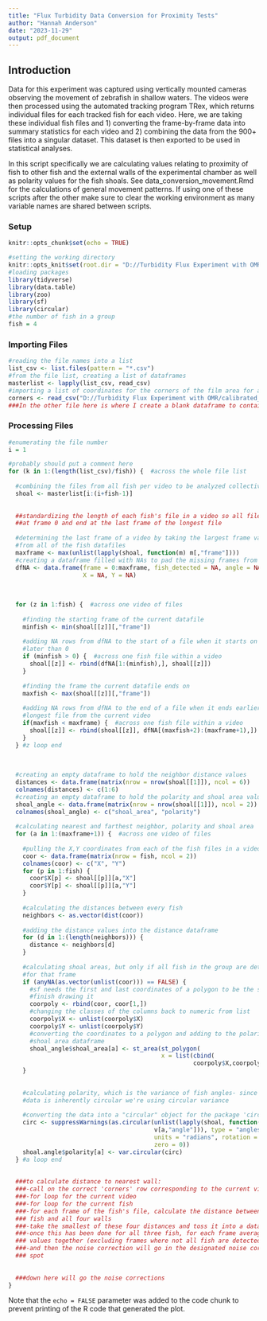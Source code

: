```yaml
---
title: "Flux Turbidity Data Conversion for Proximity Tests"
author: "Hannah Anderson"
date: "2023-11-29"
output: pdf_document
---
```


## Introduction

Data for this experiment was captured using vertically mounted cameras observing
the movement of zebrafish in shallow waters. The videos were then processed
using the automated tracking program TRex, which returns individual files for
each tracked fish for each video. Here, we are taking these individual fish
files and 1) converting the frame-by-frame data into summary statistics for each
video and 2) combining the data from the 900+ files into a singular dataset.
This dataset is then exported to be used in statistical analyses.

In this script specifically we are calculating values relating to proximity of
fish to other fish and the external walls of the experimental chamber as well as
polarity values for the fish shoals. See data_conversion_movement.Rmd for the
calculations of general movement patterns. If using one of these scripts after
the other make sure to clear the working environment as many variable names are
shared between scripts.


### Setup

```r
knitr::opts_chunk$set(echo = TRUE)

#setting the working directory
knitr::opts_knit$set(root.dir = "D://Turbidity Flux Experiment with OMR/calibrated_CSVs")
#loading packages
library(tidyverse)
library(data.table)
library(zoo)
library(sf)
library(circular)
#the number of fish in a group
fish = 4
```


### Importing Files

```r
#reading the file names into a list
list_csv <- list.files(pattern = "*.csv")
#from the file list, creating a list of dataframes
masterlist <- lapply(list_csv, read_csv)
#importing a list of coordinates for the corners of the film area for all videos
corners <- read_csv("D://Turbidity Flux Experiment with OMR/calibrated_corner_coordinates.csv")
###In the other file here is where I create a blank dataframe to contain the final data
```


### Processing Files

```r
#enumerating the file number
i = 1

#probably should put a comment here
for (k in 1:(length(list_csv)/fish)) {  #across the whole file list
  
  #combining the files from all fish per video to be analyzed collectively
  shoal <- masterlist[i:(i+fish-1)]
  
  
  ##standardizing the length of each fish's file in a video so all files start
  ##at frame 0 and end at the last frame of the longest file
  
  #determining the last frame of a video by taking the largest frame value
  #from all of the fish datafiles
  maxframe <- max(unlist(lapply(shoal, function(m) m[,"frame"])))
  #creating a dataframe filled with NAs to pad the missing frames from each file
  dfNA <- data.frame(frame = 0:maxframe, fish_detected = NA, angle = NA,
                     X = NA, Y = NA)
  
  
  
  for (z in 1:fish) {  #across one video of files
    
    #finding the starting frame of the current datafile
    minfish <- min(shoal[[z]][,"frame"])
    
    #adding NA rows from dfNA to the start of a file when it starts on a frame
    #later than 0
    if (minfish > 0) {  #across one fish file within a video
      shoal[[z]] <- rbind(dfNA[1:(minfish),], shoal[[z]])
    }
    
    #finding the frame the current datafile ends on
    maxfish <- max(shoal[[z]][,"frame"])
    
    #adding NA rows from dfNA to the end of a file when it ends earlier than the
    #longest file from the current video
    if(maxfish < maxframe) {  #across one fish file within a video
      shoal[[z]] <- rbind(shoal[[z]], dfNA[(maxfish+2):(maxframe+1),])
    }
  } #z loop end
  
  
  
  #creating an empty dataframe to hold the neighbor distance values
  distances <- data.frame(matrix(nrow = nrow(shoal[[1]]), ncol = 6))
  colnames(distances) <- c(1:6)
  #creating an empty dataframe to hold the polarity and shoal area values
  shoal_angle <- data.frame(matrix(nrow = nrow(shoal[[1]]), ncol = 2))
  colnames(shoal_angle) <- c("shoal_area", "polarity")
  
  #calculating nearest and farthest neighbor, polarity and shoal area
  for (a in 1:(maxframe+1)) {  #across one video of files
    
    #pulling the X,Y coordinates from each of the fish files in a video
    coor <- data.frame(matrix(nrow = fish, ncol = 2))
    colnames(coor) <- c("X", "Y")
    for (p in 1:fish) {
      coor$X[p] <- shoal[[p]][a,"X"]
      coor$Y[p] <- shoal[[p]][a,"Y"]
    }
    
    #calculating the distances between every fish
    neighbors <- as.vector(dist(coor))
    
    #adding the distance values into the distance dataframe
    for (d in 1:(length(neighbors))) {
      distance <- neighbors[d]
    }
    
    #calculating shoal areas, but only if all fish in the group are detected
    #for that frame
    if (anyNA(as.vector(unlist(coor))) == FALSE) {
      #sf needs the first and last coordinates of a polygon to be the same to
      #finish drawing it
      coorpoly <- rbind(coor, coor[1,])
      #changing the classes of the columns back to numeric from list
      coorpoly$X <- unlist(coorpoly$X)
      coorpoly$Y <- unlist(coorpoly$Y)
      #converting the coordinates to a polygon and adding to the polarity and
      #shoal area dataframe
      shoal_angle$shoal_area[a] <- st_area(st_polygon(
                                           x = list(cbind(
                                                    coorpoly$X,coorpoly$Y))))
    }
    
    
    #calculating polarity, which is the variance of fish angles- since this
    #data is inherently circular we're using circular variance
    
    #converting the data into a "circular" object for the package 'circular'
    circ <- suppressWarnings(as.circular(unlist(lapply(shoal, function(v)
                                         v[a,"angle"])), type = "angles",
                                         units = "radians", rotation = "clock",
                                         zero = 0))
    shoal.angle$polarity[a] <- var.circular(circ)
  } #a loop end
  
  
  ###to calculate distance to nearest wall:
  ###-call on the correct 'corners' row corresponding to the current video
  ###-for loop for the current video
  ###-for loop for the current fish
  ###-for each frame of the fish's file, calculate the distance between the
  ### fish and all four walls
  ###-take the smallest of these four distances and toss it into a dataframe
  ###-once this has been done for all three fish, for each frame average the
  ### values together (excluding frames where not all fish are detected)
  ###-and then the noise correction will go in the designated noise correction
  ### spot
  
  
  ###down here will go the noise corrections
}
```

Note that the `echo = FALSE` parameter was added to the code chunk to prevent printing of the R code that generated the plot.
